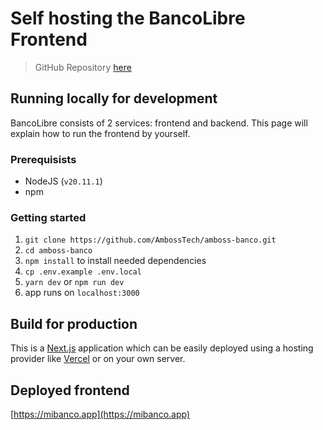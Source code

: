 # Self hosting the BancoLibre Frontend

> GitHub Repository [here](https://github.com/AmbossTech/amboss-banco)

## Running locally for development

BancoLibre consists of 2 services: frontend and backend. This page will explain how to run the frontend by yourself.

### Prerequisists

- NodeJS (`v20.11.1`)
- npm

### Getting started

1. `git clone https://github.com/AmbossTech/amboss-banco.git`
2. `cd amboss-banco`
3. `npm install` to install needed dependencies
4. `cp .env.example .env.local`
5. `yarn dev` or `npm run dev`
6. app runs on `localhost:3000`

## Build for production

This is a [Next.js](https://nextjs.org/docs/app/building-your-application/deploying) application which can be easily deployed using a hosting provider like [Vercel](https://vercel.com/new?filter=next.js) or on your own server.

## Deployed frontend

[https://mibanco.app](https://mibanco.app)
